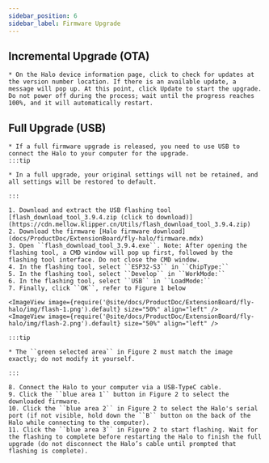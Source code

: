```yaml
---
sidebar_position: 6
sidebar_label: Firmware Upgrade
---
```




## Incremental Upgrade (OTA)

    * On the Halo device information page, click to check for updates at the version number location. If there is an available update, a message will pop up. At this point, click Update to start the upgrade. Do not power off during the process; wait until the progress reaches 100%, and it will automatically restart.


## Full Upgrade (USB)

    * If a full firmware upgrade is released, you need to use USB to connect the Halo to your computer for the upgrade.
    :::tip

    * In a full upgrade, your original settings will not be retained, and all settings will be restored to default.

    :::

    1. Download and extract the USB flashing tool [flash_download_tool_3.9.4.zip (click to download)](https://cdn.mellow.klipper.cn/Utils/flash_download_tool_3.9.4.zip)
    2. Download the firmware [Halo firmware download](docs/ProductDoc/ExtensionBoard/fly-halo/firmware.mdx)
    3. Open ``flash_download_tool_3.9.4.exe``. Note: After opening the flashing tool, a CMD window will pop up first, followed by the flashing tool interface. Do not close the CMD window.
    4. In the flashing tool, select ``ESP32-S3`` in ``ChipType:``
    5. In the flashing tool, select ``Develop`` in ``WorkMode:``
    6. In the flashing tool, select ``USB`` in ``LoadMode:``
    7. Finally, click ``OK``, refer to Figure 1 below

    <ImageView image={require('@site/docs/ProductDoc/ExtensionBoard/fly-halo/img/flash-1.png').default} size="50%" align="left" />
    <ImageView image={require('@site/docs/ProductDoc/ExtensionBoard/fly-halo/img/flash-2.png').default} size="50%" align="left" />

    :::tip

    * The ``green selected area`` in Figure 2 must match the image exactly; do not modify it yourself.

    :::

    8. Connect the Halo to your computer via a USB-TypeC cable.
    9. Click the ``blue area 1`` button in Figure 2 to select the downloaded firmware.
    10. Click the ``blue area 2`` in Figure 2 to select the Halo's serial port (if not visible, hold down the ``B`` button on the back of the Halo while connecting to the computer).
    11. Click the ``blue area 3`` in Figure 2 to start flashing. Wait for the flashing to complete before restarting the Halo to finish the full upgrade (do not disconnect the Halo’s cable until prompted that flashing is complete).